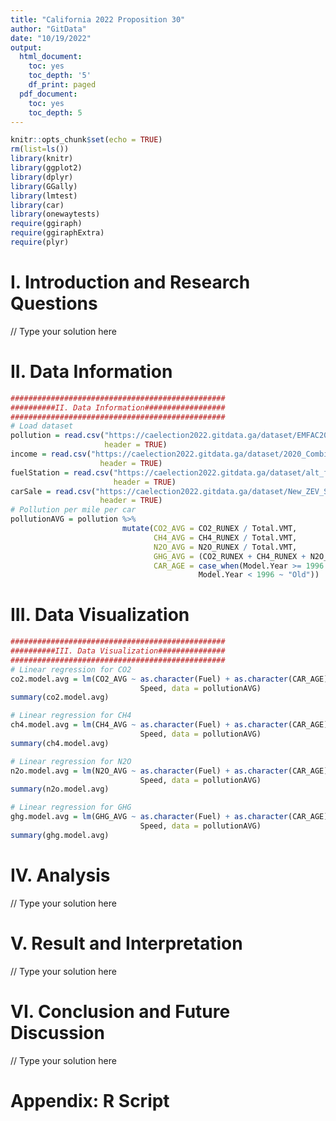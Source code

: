 ---
title: "California 2022 Proposition 30"
author: "GitData"
date: "10/19/2022"
output:
  html_document:
    toc: yes
    toc_depth: '5'
    df_print: paged
  pdf_document:
    toc: yes
    toc_depth: 5
---

\clearpage
```{r setup, include=FALSE}
knitr::opts_chunk$set(echo = TRUE)
rm(list=ls())
library(knitr)
library(ggplot2)
library(dplyr)
library(GGally)
library(lmtest)
library(car)
library(onewaytests)
require(ggiraph)
require(ggiraphExtra)
require(plyr)
```

# I. Introduction and Research Questions

// Type your solution here

# II. Data Information
```{r, include=FALSE}
################################################
##########II. Data Information##################
################################################
# Load dataset
pollution = read.csv("https://caelection2022.gitdata.ga/dataset/EMFAC2021-EI-202x.csv", 
                     header = TRUE)
income = read.csv("https://caelection2022.gitdata.ga/dataset/2020_Combined_AR_PIT_B4A.csv", 
                    header = TRUE)
fuelStation = read.csv("https://caelection2022.gitdata.ga/dataset/alt_fuel_stations.csv",
                       header = TRUE)
carSale = read.csv("https://caelection2022.gitdata.ga/dataset/New_ZEV_Sales_County.csv", 
                    header = TRUE)
# Pollution per mile per car
pollutionAVG = pollution %>% 
                         mutate(CO2_AVG = CO2_RUNEX / Total.VMT,
                                CH4_AVG = CH4_RUNEX / Total.VMT,
                                N2O_AVG = N2O_RUNEX / Total.VMT,
                                GHG_AVG = (CO2_RUNEX + CH4_RUNEX + N2O_RUNEX) / Total.VMT,
                                CAR_AGE = case_when(Model.Year >= 1996 ~ "New", 
                                          Model.Year < 1996 ~ "Old"))
```


# III. Data Visualization
```{r}
################################################
##########III. Data Visualization###############
################################################
# Linear regression for CO2
co2.model.avg = lm(CO2_AVG ~ as.character(Fuel) + as.character(CAR_AGE) + 
                             Speed, data = pollutionAVG)
summary(co2.model.avg)
```

```{r}
# Linear regression for CH4
ch4.model.avg = lm(CH4_AVG ~ as.character(Fuel) + as.character(CAR_AGE) + 
                             Speed, data = pollutionAVG)
summary(ch4.model.avg)
```

```{r}
# Linear regression for N2O
n2o.model.avg = lm(N2O_AVG ~ as.character(Fuel) + as.character(CAR_AGE) + 
                             Speed, data = pollutionAVG)
summary(n2o.model.avg)
```

```{r}
# Linear regression for GHG
ghg.model.avg = lm(GHG_AVG ~ as.character(Fuel) + as.character(CAR_AGE) + 
                             Speed, data = pollutionAVG)
summary(ghg.model.avg)
```

# IV. Analysis

// Type your solution here

# V. Result and Interpretation

// Type your solution here

# VI. Conclusion and Future Discussion

// Type your solution here


\clearpage

# Appendix: R Script

```{r, ref.label=knitr::all_labels(),echo=TRUE,eval=FALSE}
```